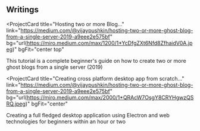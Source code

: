 ## Writings

<ProjectCard
  title="Hosting two or more Blog..."
  link="https://medium.com/@vijaypushkin/hosting-two-or-more-ghost-blog-from-a-single-server-2019-a9eee2e575bf"
  bg="url(https://miro.medium.com/max/1200/1*YcDfgZXt6Nfd8ZfhaidV0A.jpeg)"
  bgFit="center top"
>
  This tutorial is a complete beginner's guide on how to create two or more
  ghost blogs from a single server (2019)
</ProjectCard>

<ProjectCard
  title="Creating cross platform desktop app from scratch..."
  link="https://medium.com/@vijaypushkin/hosting-two-or-more-ghost-blog-from-a-single-server-2019-a9eee2e575bf"
  bg="url(https://miro.medium.com/max/2000/1*QRAcW7OsgY8CRYHgwzQSRQ.jpeg)"
  bgFit="center"
>
  Creating a full fledged desktop application using Electron and web
  technologies for beginners within an hour or two
</ProjectCard>
